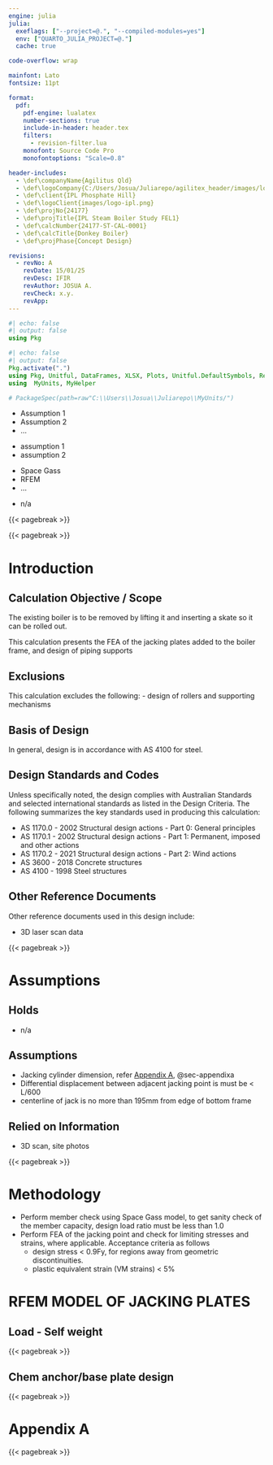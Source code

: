 ---
engine: julia 
julia: 
  exeflags: ["--project=@.", "--compiled-modules=yes"]  
  env: ["QUARTO_JULIA_PROJECT=@."]  
  cache: true

code-overflow: wrap

mainfont: Lato
fontsize: 11pt

format:
  pdf:
    pdf-engine: lualatex
    number-sections: true 
    include-in-header: header.tex
    filters:
      - revision-filter.lua
    monofont: Source Code Pro
    monofontoptions: "Scale=0.8"

header-includes:
  - \def\companyName{Agilitus Qld}
  - \def\logoCompany{C:/Users/Josua/Juliarepo/agilitex_header/images/logo-agilitus.png}
  - \def\client{IPL Phosphate Hill}
  - \def\logoClient{images/logo-ipl.png}
  - \def\projNo{24177}
  - \def\projTitle{IPL Steam Boiler Study FEL1}
  - \def\calcNumber{24177-ST-CAL-0001}
  - \def\calcTitle{Donkey Boiler}
  - \def\projPhase{Concept Design} 

revisions:
  - revNo: A
    revDate: 15/01/25
    revDesc: IFIR
    revAuthor: JOSUA A.
    revCheck: x.y.
    revApp: 
---

```{julia}
#| echo: false
#| output: false
using Pkg
```
```{julia}
#| echo: false
#| output: false
Pkg.activate(".")
using Pkg, Unitful, DataFrames, XLSX, Plots, Unitful.DefaultSymbols, Revise
using  MyUnits, MyHelper

# PackageSpec(path=raw"C:\\Users\\Josua\\Juliarepo\\MyUnits/") 
``` 

```{=latex}
\textbf{\fontsize{14pt}{30pt}\selectfont Calculation Objective / Scope} \\
\noindent\rule{\textwidth}{1pt}
```
* Assumption 1
* Assumption 2
* ...


```{=latex}
\textbf{\fontsize{14pt}{30pt}\selectfont Calculation Assumptions} \\
\noindent\rule{\textwidth}{1pt}
```
- assumption 1
- assumption 2

```{=latex}
\textbf{\fontsize{14pt}{30pt}\selectfont Software Used} \\
\noindent\rule{\textwidth}{1pt}
```
* Space Gass
* RFEM
* ...

```{=latex}
\textbf{\fontsize{14pt}{30pt}\selectfont Holds} \\
\noindent\rule{\textwidth}{1pt}
```
* n/a 




{{< pagebreak >}}

<!-- add TOC using latex -->
```{=latex}
\tableofcontents
```

{{< pagebreak >}}


# Introduction {#sec-intro}

## Calculation Objective / Scope

The existing boiler is to be removed by lifting it and inserting a skate
so it can be rolled out.

This calculation presents the FEA of the jacking plates added to the
boiler frame, and design of piping supports

## Exclusions

This calculation excludes the following: - design of rollers and
supporting mechanisms

## Basis of Design

In general, design is in accordance with AS 4100 for steel.

## Design Standards and Codes

Unless specifically noted, the design complies with Australian Standards
and selected international standards as listed in the Design Criteria.
The following summarizes the key standards used in producing this
calculation:

-   AS 1170.0 - 2002 Structural design actions - Part 0: General
    principles
-   AS 1170.1 - 2002 Structural design actions - Part 1: Permanent,
    imposed and other actions
-   AS 1170.2 - 2021 Structural design actions - Part 2: Wind actions
-   AS 3600 - 2018 Concrete structures
-   AS 4100 - 1998 Steel structures

## Other Reference Documents

Other reference documents used in this design include:

-   3D laser scan data

{{< pagebreak >}}

# Assumptions

## Holds

-   n/a

## Assumptions {#sec-assumptions}

-   Jacking cylinder dimension, refer [Appendix A](#sec-appendixa), @sec-appendixa
-   Differential displacement between adjacent jacking point is must be < L/600
-   centerline of jack is no more than 195mm from edge of bottom frame

## Relied on Information

-   3D scan, site photos

{{< pagebreak >}}

# Methodology

-   Perform member check using Space Gass model, to get sanity check of the member capacity, design load ratio must be less than 1.0
-   Perform FEA of the jacking point and check for limiting stresses and strains, where applicable. Acceptance criteria as follows
    - design stress < 0.9Fy, for regions away from geometric discontinuities.
    - plastic equivalent strain (VM strains) < 5%

# RFEM MODEL OF JACKING PLATES

## Load - Self weight

{{< pagebreak >}}

## Chem anchor/base plate design

```{=latex}
\includepdf[pages=-]{pdf-to-embed/chemset.pdf}
```

{{< pagebreak >}}


# Appendix A {#sec-appendixa}



{{< pagebreak >}}